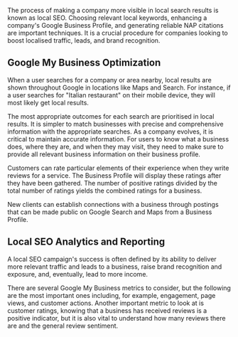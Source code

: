 The process of making a company more visible in local search results is known as local SEO. Choosing relevant local keywords, enhancing a company's Google Business Profile, and generating reliable NAP citations are important techniques. It is a crucial procedure for companies looking to boost localised traffic, leads, and brand recognition.

## Google My Business Optimization

When a user searches for a company or area nearby, local results are shown throughout Google in locations like Maps and Search. For instance, if a user searches for "Italian restaurant" on their mobile device, they will most likely get local results.

The most appropriate outcomes for each search are prioritised in local results. It is simpler to match businesses with precise and comprehensive information with the appropriate searches. As a company evolves, it is critical to maintain accurate information. For users to know what a business does, where they are, and when they may visit, they need to make sure to provide all relevant business information on their business profile.

Customers can rate particular elements of their experience when they write reviews for a service. The Business Profile will display these ratings after they have been gathered. The number of positive ratings divided by the total number of ratings yields the combined ratings for a business.

New clients can establish connections with a business through postings that can be made public on Google Search and Maps from a Business Profile.

## Local SEO Analytics and Reporting

A local SEO campaign's success is often defined by its ability to deliver more relevant traffic and leads to a business, raise brand recognition and exposure, and, eventually, lead to more income.

There are several Google My Business metrics to consider, but the following are the most important ones including, for example, engagement, page views, and customer actions. Another important metric to look at is customer ratings, knowing that a business has received reviews is a positive indicator, but it is also vital to understand how many reviews there are and the general review sentiment.
